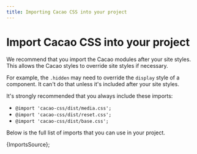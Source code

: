 ```yaml
---
title: Importing Cacao CSS into your project
---
```


<!-- markdownlint-disable -->


# Import Cacao CSS into your project

We recommend that you import the Cacao modules after your site styles. This allows the Cacao styles to override site styles if necessary.

For example, the `.hidden` may need to override the `display` style of a component. It can't do that unless it's included after your site styles.

It's strongly recommended that you always include these imports:

- `@import 'cacao-css/dist/media.css';`
- `@import 'cacao-css/dist/reset.css';`
- `@import 'cacao-css/dist/base.css';`

Below is the full list of imports that you can use in your project.

<CodeBlock language="css" title="imports.css">{ImportsSource}</CodeBlock>;
